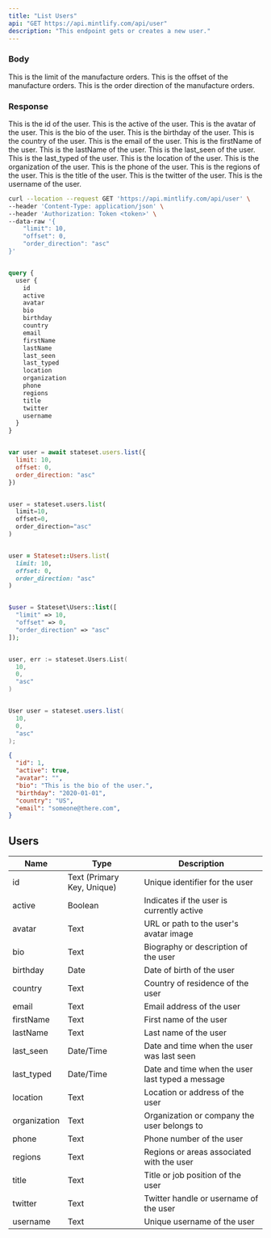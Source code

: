 ```yaml
---
title: "List Users"
api: "GET https://api.mintlify.com/api/user"
description: "This endpoint gets or creates a new user."
---
```


### Body

<ParamField body="limit" required="true" type="string">
  This is the limit of the manufacture orders.
</ParamField>

<ParamField body="offset" required="true" type="string">
  This is the offset of the manufacture orders.
</ParamField>

<ParamField body="order_direction" required="true" type="string">
  This is the order direction of the manufacture orders.
</ParamField>

### Response

<ResponseField name="id" type="number">
  This is the id of the user.
</ResponseField>

<ResponseField name="active" type="boolean">
  This is the active of the user.
</ResponseField>

<ResponseField name="avatar" type="string">
  This is the avatar of the user.
</ResponseField>

<ResponseField name="bio" type="string">
  This is the bio of the user.
</ResponseField>

<ResponseField name="birthday" type="string">
  This is the birthday of the user.
</ResponseField>

<ResponseField name="country" type="string">
  This is the country of the user.
</ResponseField>

<ResponseField name="email" type="string">
  This is the email of the user.
</ResponseField>

<ResponseField name="firstName" type="string">
  This is the firstName of the user.
</ResponseField>

<ResponseField name="lastName" type="string">
  This is the lastName of the user.
</ResponseField>

<ResponseField name="last_seen" type="string">
  This is the last_seen of the user.
</ResponseField>

<ResponseField name="last_typed" type="string">
  This is the last_typed of the user.
</ResponseField>

<ResponseField name="location" type="string">
  This is the location of the user.
</ResponseField>

<ResponseField name="organization" type="string">
  This is the organization of the user.
</ResponseField>

<ResponseField name="phone" type="string">
  This is the phone of the user.
</ResponseField>

<ResponseField name="regions" type="string">
  This is the regions of the user.
</ResponseField>

<ResponseField name="title" type="string">
  This is the title of the user.
</ResponseField>

<ResponseField name="twitter" type="string">
  This is the twitter of the user.
</ResponseField>

<ResponseField name="username" type="string">
  This is the username of the user.
</ResponseField>



<RequestExample>

```bash cURL
curl --location --request GET 'https://api.mintlify.com/api/user' \
--header 'Content-Type: application/json' \
--header 'Authorization: Token <token>' \
--data-raw '{
    "limit": 10,
    "offset": 0,
    "order_direction": "asc"
}'
```

```graphQL GraphQL

query {
  user {
    id
    active
    avatar
    bio
    birthday
    country
    email
    firstName
    lastName
    last_seen
    last_typed
    location
    organization
    phone
    regions
    title
    twitter
    username
  }
}
```

```javascript Node.js

var user = await stateset.users.list({
  limit: 10,
  offset: 0,
  order_direction: "asc"
})

```

```python Python

user = stateset.users.list(
  limit=10,
  offset=0,
  order_direction="asc"
)

```

```ruby Ruby

user = Stateset::Users.list(
  limit: 10,
  offset: 0,
  order_direction: "asc"
)

```

```php PHP

$user = Stateset\Users::list([
  "limit" => 10,
  "offset" => 0,
  "order_direction" => "asc"
]);

```

```go Go

user, err := stateset.Users.List(
  10,
  0,
  "asc"
)

```

```java Java

User user = stateset.users.list(
  10,
  0,
  "asc"
);

```


</RequestExample>

<ResponseExample>

```json Response
{
  "id": 1,
  "active": true,
  "avatar": "",
  "bio": "This is the bio of the user.",
  "birthday": "2020-01-01",
  "country": "US",
  "email": "someone@there.com",
}
```

</ResponseExample>



## Users

| Name         | Type                       | Description                                      |
| ------------ | -------------------------- | ------------------------------------------------ |
| id           | Text (Primary Key, Unique) | Unique identifier for the user                   |
| active       | Boolean                    | Indicates if the user is currently active        |
| avatar       | Text                       | URL or path to the user's avatar image           |
| bio          | Text                       | Biography or description of the user             |
| birthday     | Date                       | Date of birth of the user                        |
| country      | Text                       | Country of residence of the user                 |
| email        | Text                       | Email address of the user                        |
| firstName    | Text                       | First name of the user                           |
| lastName     | Text                       | Last name of the user                            |
| last\_seen   | Date/Time                  | Date and time when the user was last seen        |
| last\_typed  | Date/Time                  | Date and time when the user last typed a message |
| location     | Text                       | Location or address of the user                  |
| organization | Text                       | Organization or company the user belongs to      |
| phone        | Text                       | Phone number of the user                         |
| regions      | Text                       | Regions or areas associated with the user        |
| title        | Text                       | Title or job position of the user                |
| twitter      | Text                       | Twitter handle or username of the user           |
| username     | Text                       | Unique username of the user                      |